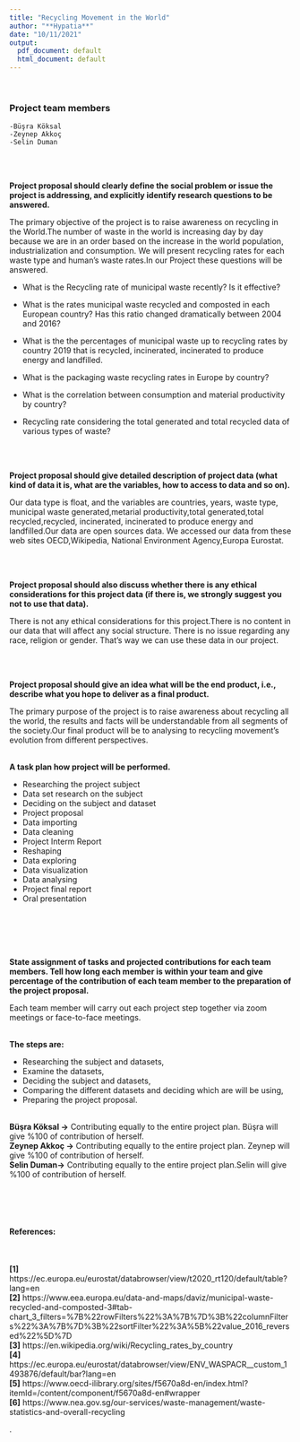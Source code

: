```yaml
---
title: "Recycling Movement in the World"
author: "**Hypatia**"
date: "10/11/2021"
output:
  pdf_document: default
  html_document: default
---
```

\

       
### **Project team members**   
    -Büşra Köksal   
    -Zeynep Akkoç   
    -Selin Duman
\
\


   
**Project proposal should clearly define the social problem or issue the project is addressing, and explicitly identify research questions to be answered.**
   
The primary objective of the project is to raise awareness on recycling in the World.The number of waste in the world is increasing day by day because we are in an order based on the increase in the world population, industrialization and consumption. We will present recycling rates for each waste type and human’s waste rates.In our Project these questions will be answered.      

*	What is the Recycling rate of municipal waste recently? Is it effective?       

*	What is the rates municipal waste recycled and composted in each European country? Has this ratio changed dramatically between 2004 and 2016? 

* What is the the percentages of municipal waste up to recycling rates by country 2019  that is recycled, incinerated, incinerated to produce energy and landfilled.   

* What is the packaging waste recycling rates in Europe by country?   

* What is the correlation between consumption and material productivity by country?   

* Recycling rate considering the total generated and total recycled data of various types of waste?   
    

\
\


**Project proposal should give detailed description of project data (what kind of data it is, what are the variables, how to access to data and so on).**


Our data type is float, and the variables are countries, years, waste type, municipal waste generated,metarial productivity,total generated,total recycled,recycled, incinerated, incinerated to produce energy and landfilled.Our data are open sources data. We accessed our data from these web sites OECD,Wikipedia, National Environment Agency,Europa Eurostat.

\
\


**Project proposal should also discuss whether there is any ethical considerations for this project data (if there is, we strongly suggest you not to use that data).**  


There is not any ethical considerations for this project.There is no content in our data that will affect any social structure. There is no issue regarding any race, religion or gender. That’s way we can use these data in our project.

\
\

**Project proposal should give an idea what will be the end product, i.e., describe what you hope to deliver as a final product.**  


The primary purpose of the project is to raise awareness about recycling  all the world, the results and facts will be understandable from all segments of the society.Our final product will be to analysing to recycling movement's evolution from different perspectives.
\
\


**A task plan how project will be performed.**   

* Researching the project subject   
* Data set research on the subject   
* Deciding on the subject and dataset   
* Project proposal    
* Data importing   
* Data cleaning   
* Project Interm Report   
* Reshaping   
* Data exploring   
* Data visualization   
* Data analysing   
* Project final report   
* Oral presentation   

\
\
\
\



**State assignment of tasks and projected contributions for each team members. Tell how long each member is within your team and give percentage of the contribution of each team member to the preparation of the project proposal.**   

Each team member will carry out each project step together via zoom meetings or face-to-face meetings.
\
\

**The steps are:**  

* Researching the subject and datasets,   
* Examine the datasets,   
* Deciding the subject and datasets,   
* Comparing the different datasets and deciding which are will be using,   
* Preparing the project proposal.
\
\



**Büşra Köksal ->** Contributing equally to the entire project plan. Büşra will give %100 of contribution of herself.    
**Zeynep Akkoç ->** Contributing equally to the entire project plan. Zeynep will give %100 of contribution of herself.   
**Selin Duman->** Contributing equally to the entire project plan.Selin  will give %100 of contribution of herself.

\
\
\

#### **References:**  
\

**[1]** https://ec.europa.eu/eurostat/databrowser/view/t2020_rt120/default/table?lang=en    
**[2]** https://www.eea.europa.eu/data-and-maps/daviz/municipal-waste-recycled-and-composted-3#tab-chart_3_filters=%7B%22rowFilters%22%3A%7B%7D%3B%22columnFilters%22%3A%7B%7D%3B%22sortFilter%22%3A%5B%22value_2016_reversed%22%5D%7D   
**[3]** https://en.wikipedia.org/wiki/Recycling_rates_by_country   
**[4]** https://ec.europa.eu/eurostat/databrowser/view/ENV_WASPACR__custom_1493876/default/bar?lang=en      
**[5]** https://www.oecd-ilibrary.org/sites/f5670a8d-en/index.html?itemId=/content/component/f5670a8d-en#wrapper   
**[6]** https://www.nea.gov.sg/our-services/waste-management/waste-statistics-and-overall-recycling   




.
